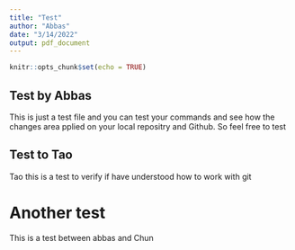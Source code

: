 ```yaml
---
title: "Test"
author: "Abbas"
date: "3/14/2022"
output: pdf_document
---
```


```r
knitr::opts_chunk$set(echo = TRUE)
```

## Test by Abbas
This is just a test file and you can test your commands and see how the changes
area pplied on your local repositry and Github. So feel free to test

## Test to Tao
Tao this is a test to verify if have understood how to work with git

# Another test
This is a test between abbas and Chun